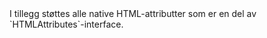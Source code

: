 
<Meta title="Design system/Spinner/API" component={Spinner} />

<ArgsTable story={PRIMARY_STORY} />
I tillegg støttes alle native HTML-attributter som er en del av `HTMLAttributes<HTMLSVGElement>`-interface.
